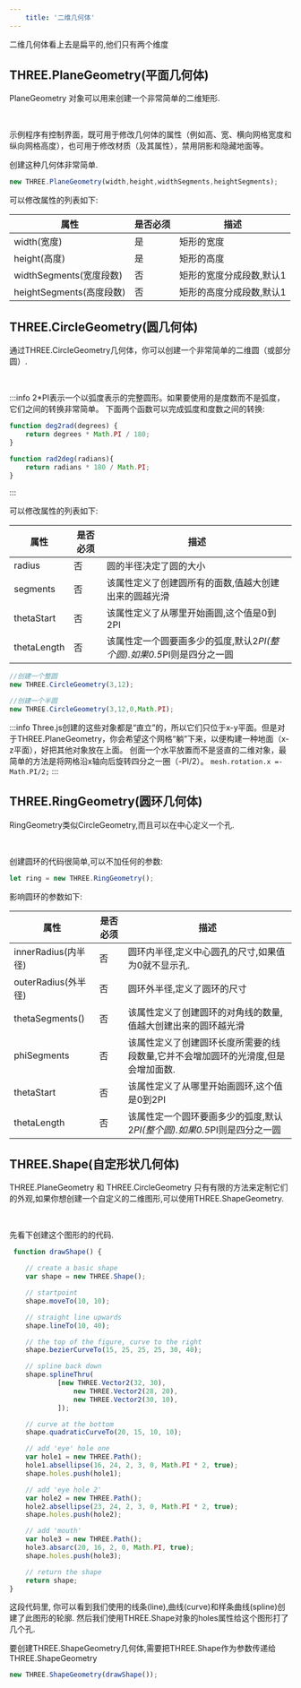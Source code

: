 ```yaml
---
    title: '二维几何体'
---
```


二维几何体看上去是扁平的,他们只有两个维度

## THREE.PlaneGeometry(平面几何体)

PlaneGeometry 对象可以用来创建一个非常简单的二维矩形.


<Scene />

<br/>

示例程序有控制界面，既可用于修改几何体的属性（例如高、宽、横向网格宽度和纵向网格高度），也可用于修改材质（及其属性），禁用阴影和隐藏地面等。

创建这种几何体非常简单.

```jsx
new THREE.PlaneGeometry(width,height,widthSegments,heightSegments);
```

可以修改属性的列表如下:

|属性|是否必须|描述|
|---|---|---|
|width(宽度)|是|矩形的宽度|
|height(高度)|是|矩形的高度|
|widthSegments(宽度段数)|否|矩形的宽度分成段数,默认1|
|heightSegments(高度段数)|否|矩形的高度分成段数,默认1|


## THREE.CircleGeometry(圆几何体)

通过THREE.CircleGeometry几何体，你可以创建一个非常简单的二维圆（或部分圆）.


<SceneB />

<br/>


:::info
2*PI表示一个以弧度表示的完整圆形。如果要使用的是度数而不是弧度，它们之间的转换非常简单。
下面两个函数可以完成弧度和度数之间的转换:

```jsx
function deg2rad(degrees) {
    return degrees * Math.PI / 180;
}

function rad2deg(radians){
    return radians * 180 / Math.PI;
}
```
:::

可以修改属性的列表如下:

|属性|是否必须|描述|
|---|---|---|
|radius|否|圆的半径决定了圆的大小|
|segments|否|该属性定义了创建圆所有的面数,值越大创建出来的圆越光滑|
|thetaStart|否|该属性定义了从哪里开始画圆,这个值是0到2PI|
|thetaLength|否|该属性定一个圆要画多少的弧度,默认2*PI(整个圆).如果0.5*PI则是四分之一圆|

```jsx
//创建一个整圆
new THREE.CircleGeometry(3,12);

//创建一个半圆
new THREE.CircleGeometry(3,12,0,Math.PI);
```

:::info
Three.js创建的这些对象都是“直立”的，所以它们只位于x-y平面。但是对于THREE.PlaneGeometry，你会希望这个网格“躺”下来，以便构建一种地面（x-z平面），好把其他对象放在上面。
创面一个水平放置而不是竖直的二维对象，最简单的方法是将网格沿x轴向后旋转四分之一圈（-PI/2）。
`mesh.rotation.x =- Math.PI/2;`
:::


## THREE.RingGeometry(圆环几何体)

RingGeometry类似CircleGeometry,而且可以在中心定义一个孔.


<SceneC />

<br/>

创建圆环的代码很简单,可以不加任何的参数:

```jsx
let ring = new THREE.RingGeometry();
```

影响圆环的参数如下:

|属性|是否必须|描述|
|---|---|---|
|innerRadius(内半径)|否|圆环内半径,定义中心圆孔的尺寸,如果值为0就不显示孔.|
|outerRadius(外半径)|否|圆环外半径,定义了圆环的尺寸|
|thetaSegments()|否|该属性定义了创建圆环的对角线的数量,值越大创建出来的圆环越光滑|
|phiSegments|否|该属性定义了创建圆环长度所需要的线段数量,它并不会增加圆环的光滑度,但是会增加面数.|
|thetaStart|否|该属性定义了从哪里开始画圆环,这个值是0到2PI|
|thetaLength|否|该属性定一个圆环要画多少的弧度,默认2*PI(整个圆).如果0.5*PI则是四分之一圆|



## THREE.Shape(自定形状几何体)

THREE.PlaneGeometry 和 THREE.CircleGeometry 只有有限的方法来定制它们的外观,如果你想创建一个自定义的二维图形,可以使用THREE.ShapeGeometry.


<SceneD />

<br/>

先看下创建这个图形的的代码.

```jsx title='chapter-05/01d-basic-2d-geometries-shape.jsx'
 function drawShape() {

    // create a basic shape
    var shape = new THREE.Shape();

    // startpoint
    shape.moveTo(10, 10);

    // straight line upwards
    shape.lineTo(10, 40);

    // the top of the figure, curve to the right
    shape.bezierCurveTo(15, 25, 25, 25, 30, 40);

    // spline back down
    shape.splineThru(
            [new THREE.Vector2(32, 30),
                new THREE.Vector2(28, 20),
                new THREE.Vector2(30, 10),
            ]);

    // curve at the bottom
    shape.quadraticCurveTo(20, 15, 10, 10);

    // add 'eye' hole one
    var hole1 = new THREE.Path();
    hole1.absellipse(16, 24, 2, 3, 0, Math.PI * 2, true);
    shape.holes.push(hole1);

    // add 'eye hole 2'
    var hole2 = new THREE.Path();
    hole2.absellipse(23, 24, 2, 3, 0, Math.PI * 2, true);
    shape.holes.push(hole2);

    // add 'mouth'
    var hole3 = new THREE.Path();
    hole3.absarc(20, 16, 2, 0, Math.PI, true);
    shape.holes.push(hole3);

    // return the shape
    return shape;
}
```

这段代码里, 你可以看到我们使用的线条(line),曲线(curve)和样条曲线(spline)创建了此图形的轮廓.
然后我们使用THREE.Shape对象的holes属性给这个图形打了几个孔.

要创建THREE.ShapeGeometry几何体,需要把THREE.Shape作为参数传递给THREE.ShapeGeometry

```jsx
new THREE.ShapeGeometry(drawShape());
```

